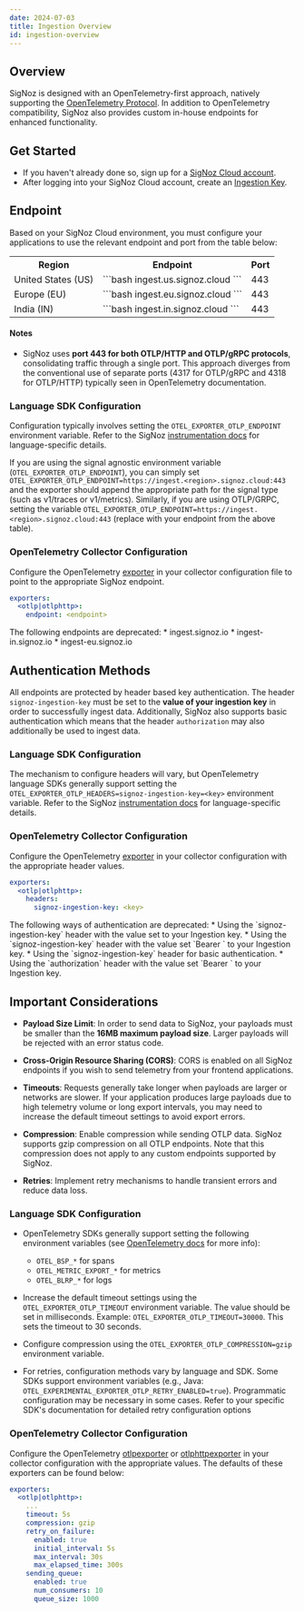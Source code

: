 ```yaml
---
date: 2024-07-03
title: Ingestion Overview
id: ingestion-overview
---
```


## Overview

SigNoz is designed with an OpenTelemetry-first approach, natively supporting the [OpenTelemetry Protocol](https://github.com/open-telemetry/opentelemetry-proto/blob/main/docs/specification.md). In addition to OpenTelemetry compatibility, SigNoz also provides custom in-house endpoints for enhanced functionality.

## Get Started

* If you haven't already done so, sign up for a [SigNoz Cloud account](https://signoz.io/teams/).
* After logging into your SigNoz Cloud account, create an [Ingestion Key](/docs/ingestion/signoz-cloud/keys/).

## Endpoint

Based on your SigNoz Cloud environment, you must configure your applications to use the relevant endpoint and port from the table below:

<div style={{display: "flex", justifyContent: "center", width: "100%"}}>
<table style={{width: "80%", display:"table"}}>
  <tr>
    <th className="px-6 border-white-200" style={{textAlign:"center", width: "30%"}}>Region</th>
    <th className="px-6 border-white-200" style={{textAlign:"center", width: "60%"}}>Endpoint</th>
    <th className="px-6 border-white-200" style={{textAlign:"center", width: "10%"}}>Port</th>
  </tr>
  <tr>
      <td className="px-6 border-white-200 font-bold p-0" style={{textAlign:"center"}}>United States (US)</td>
      <td className="px-6 border-white-200 p-0" style={{textAlign:"left"}}>
      ```bash
      ingest.us.signoz.cloud
      ```
      </td>
      <td className="px-6 border-white-200 p-0" style={{textAlign:"center"}}>443</td>
  </tr>
  <tr>
      <td className="px-6 border-white-200 font-bold p-0" style={{textAlign:"center"}}>Europe (EU)</td>
      <td className="px-6 border-white-200 p-0" style={{textAlign:"left"}}>
      ```bash
      ingest.eu.signoz.cloud
      ```
      </td>
      <td className="px-6 border-white-200 p-0" style={{textAlign:"center"}}>443</td>
  </tr>
  <tr style={{textAlign:"center", borderTop: 0}}>
      <td className="px-6 border-white-200 font-bold p-0" style={{textAlign:"center"}}>India (IN)</td>
      <td className="px-6 border-white-200 p-0" style={{textAlign:"left"}}>
      ```bash
      ingest.in.signoz.cloud
      ```
      </td>
      <td className="px-6 border-white-200 p-0" style={{textAlign:"center"}}>443</td>
  </tr>
</table>
</div>

#### Notes
- SigNoz uses **port 443 for both OTLP/HTTP and OTLP/gRPC protocols**, consolidating traffic through a single port. This approach diverges from the conventional use of separate ports (4317 for OTLP/gRPC and 4318 for OTLP/HTTP) typically seen in OpenTelemetry documentation.

### Language SDK Configuration
Configuration typically involves setting the `OTEL_EXPORTER_OTLP_ENDPOINT` environment variable. Refer to the SigNoz [instrumentation docs](/docs/instrumentation/) for language-specific details.

If you are using the signal agnostic environment variable (`OTEL_EXPORTER_OTLP_ENDPOINT`), you can simply set `OTEL_EXPORTER_OTLP_ENDPOINT=https://ingest.<region>.signoz.cloud:443` and the exporter should append the appropriate path for the signal type (such as v1/traces or v1/metrics). Similarly, if you are using OTLP/GRPC, setting the variable `OTEL_EXPORTER_OTLP_ENDPOINT=https://ingest.<region>.signoz.cloud:443` (replace with your endpoint from the above table).

### OpenTelemetry Collector Configuration
Configure the OpenTelemetry [exporter](https://opentelemetry.io/docs/specs/otel/protocol/exporter/) in your collector configuration file to point to the appropriate SigNoz endpoint.

```yaml
exporters:
  <otlp|otlphttp>:
    endpoint: <endpoint>
```

<Admonition type="warning" title="Deprecation Notice">
The following endpoints are deprecated:
* ingest.signoz.io
* ingest-in.signoz.io
* ingest-eu.signoz.io
</Admonition>

## Authentication Methods

All endpoints are protected by header based key authentication. The header `signoz-ingestion-key` must be set to the **value of your ingestion key** in order to successfully ingest data. Additionally, SigNoz also supports basic authentication which means that the header `authorization` may also additionally be used to ingest data.

### Language SDK Configuration
The mechanism to configure headers will vary, but OpenTelemetry language SDKs generally support setting the `OTEL_EXPORTER_OTLP_HEADERS=signoz-ingestion-key=<key>` environment variable. Refer to the SigNoz [instrumentation docs](/docs/instrumentation/) for language-specific details.

### OpenTelemetry Collector Configuration
Configure the OpenTelemetry [exporter](https://opentelemetry.io/docs/specs/otel/protocol/exporter/) in your collector configuration with the appropriate header values.

```yaml
exporters:
  <otlp|otlphttp>:
    headers:
      signoz-ingestion-key: <key>
```

<Admonition type="warning" title="Deprecation Notice">
The following ways of authentication are deprecated:
* Using the `signoz-ingestion-key` header with the value set to your Ingestion key.
* Using the `signoz-ingestion-key` header with the value set `Bearer <key>` to your Ingestion key. 
* Using the `signoz-ingestion-key` header for basic authentication. 
* Using the `authorization` header with the value set `Bearer <key>` to your Ingestion key. 
</Admonition>

## Important Considerations


* **Payload Size Limit**: In order to send data to SigNoz, your payloads must be smaller than the **16MB maximum payload size**. Larger payloads will be rejected with an error status code.

* **Cross-Origin Resource Sharing (CORS)**: CORS is enabled on all SigNoz endpoints if you wish to send telemetry from your frontend applications.

* **Timeouts**: Requests generally take longer when payloads are larger or networks are slower. If your application produces large payloads due to high telemetry volume or long export intervals, you may need to increase the default timeout settings to avoid export errors.

* **Compression**: Enable compression while sending OTLP data. SigNoz supports gzip compression on all OTLP endpoints. Note that this compression does not apply to any custom endpoints supported by SigNoz.

* **Retries**: Implement retry mechanisms to handle transient errors and reduce data loss.

### Language SDK Configuration

* OpenTelemetry SDKs generally support setting the following environment variables (see [OpenTelemetry docs](https://opentelemetry.io/docs/specs/otel/configuration/sdk-environment-variables/) for more info):
  - `OTEL_BSP_*` for spans
  - `OTEL_METRIC_EXPORT_*` for metrics
  - `OTEL_BLRP_*` for logs

* Increase the default timeout settings using the `OTEL_EXPORTER_OTLP_TIMEOUT` environment variable. The value should be set in milliseconds. Example: `OTEL_EXPORTER_OTLP_TIMEOUT=30000`. This sets the timeout to 30 seconds.

* Configure compression using the `OTEL_EXPORTER_OTLP_COMPRESSION=gzip` environment variable.

* For retries, configuration methods vary by language and SDK. Some SDKs support environment variables (e.g., Java: `OTEL_EXPERIMENTAL_EXPORTER_OTLP_RETRY_ENABLED=true`). Programmatic configuration may be necessary in some cases. Refer to your specific SDK's documentation for detailed retry configuration options

### OpenTelemetry Collector Configuration
Configure the OpenTelemetry [otlpexporter](https://github.com/open-telemetry/opentelemetry-collector/blob/main/exporter/otlpexporter/README.md) or [otlphttpexporter](https://github.com/open-telemetry/opentelemetry-collector/blob/main/exporter/otlphttpexporter/README.md) in your collector configuration with the appropriate values. The defaults of these exporters can be found below:

```yaml
exporters:
  <otlp|otlphttp>:
    ...
    timeout: 5s
    compression: gzip
    retry_on_failure:
      enabled: true
      initial_interval: 5s
      max_interval: 30s
      max_elapsed_time: 300s
    sending_queue:
      enabled: true
      num_consumers: 10
      queue_size: 1000
```
